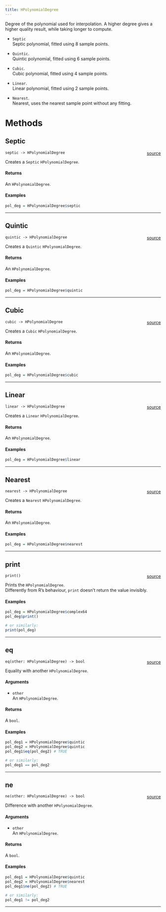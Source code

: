 ```yaml
---
title: HPolynomialDegree
---
```


Degree of the polynomial used for interpolation. A higher degree gives a higher quality result, while taking longer to compute. \

* `Septic` \
Septic polynomial, fitted using 8 sample points. \

* `Quintic`. \
Quintic polynomial, fitted using 6 sample points. \

* `Cubic`. \
Cubic polynomial, fitted using 4 sample points. \

* `Linear`. \
Linear polynomial, fitted using 2 sample points. \

* `Nearest`. \
Nearest, uses the nearest sample point without any fitting. \

# Methods

## Septic

`septic -> HPolynomialDegree` <span style="float: right;"> [source](https://www.github.com/daniellga/harmonium/blob/master/r-harmonium/src/rust/src/./hpolynomialdegree.rs#L55) </span> \

Creates a `Septic` `HPolynomialDegree`. \

#### Returns

An `HPolynomialDegree`.

#### Examples

```r
pol_deg = HPolynomialDegree$septic
```

_________

## Quintic

`quintic -> HPolynomialDegree` <span style="float: right;"> [source](https://www.github.com/daniellga/harmonium/blob/master/r-harmonium/src/rust/src/./hpolynomialdegree.rs#L78) </span> \

Creates a `Quintic` `HPolynomialDegree`. \

#### Returns

An `HPolynomialDegree`.

#### Examples

```r
pol_deg = HPolynomialDegree$quintic
```

_________

## Cubic

`cubic -> HPolynomialDegree` <span style="float: right;"> [source](https://www.github.com/daniellga/harmonium/blob/master/r-harmonium/src/rust/src/./hpolynomialdegree.rs#L101) </span> \

Creates a `Cubic` `HPolynomialDegree`. \

#### Returns

An `HPolynomialDegree`.

#### Examples

```r
pol_deg = HPolynomialDegree$cubic
```

_________

## Linear

`linear -> HPolynomialDegree` <span style="float: right;"> [source](https://www.github.com/daniellga/harmonium/blob/master/r-harmonium/src/rust/src/./hpolynomialdegree.rs#L124) </span> \

Creates a `Linear` `HPolynomialDegree`. \

#### Returns

An `HPolynomialDegree`.

#### Examples

```r
pol_deg = HPolynomialDegree$linear
```

_________

## Nearest

`nearest -> HPolynomialDegree` <span style="float: right;"> [source](https://www.github.com/daniellga/harmonium/blob/master/r-harmonium/src/rust/src/./hpolynomialdegree.rs#L147) </span> \

Creates a `Nearest` `HPolynomialDegree`. \

#### Returns

An `HPolynomialDegree`.

#### Examples

```r
pol_deg = HPolynomialDegree$nearest
```

_________

## print

`print()` <span style="float: right;"> [source](https://www.github.com/daniellga/harmonium/blob/master/r-harmonium/src/rust/src/./hpolynomialdegree.rs#L171) </span> \

Prints the `HPolynomialDegree`. \
Differently from R's behaviour, `print` doesn't return the value invisibly. \

#### Examples

```r
pol_deg = HPolynomialDegree$complex64
pol_deg$print()

# or similarly:
print(pol_deg)
```

_________

## eq

`eq(other: HPolynomialDegree) -> bool` <span style="float: right;"> [source](https://www.github.com/daniellga/harmonium/blob/master/r-harmonium/src/rust/src/./hpolynomialdegree.rs#L204) </span> \

Equality with another `HPolynomialDegree`.

#### Arguments

* `other` \
An `HPolynomialDegree`. \

#### Returns

A `bool`.

#### Examples

```r
pol_deg1 = HPolynomialDegree$quintic
pol_deg2 = HPolynomialDegree$quintic
pol_deg1$eq(pol_deg2) # TRUE

# or similarly:
pol_deg1 == pol_deg2
```

_________

## ne

`ne(other: HPolynomialDegree) -> bool` <span style="float: right;"> [source](https://www.github.com/daniellga/harmonium/blob/master/r-harmonium/src/rust/src/./hpolynomialdegree.rs#L237) </span> \

Difference with another `HPolynomialDegree`.

#### Arguments

* `other` \
An `HPolynomialDegree`. \

#### Returns

A `bool`.

#### Examples

```r
pol_deg1 = HPolynomialDegree$quintic
pol_deg2 = HPolynomialDegree$nearest
pol_deg1$ne(pol_deg2) # TRUE

# or similarly:
pol_deg1 != pol_deg2
```

_________
